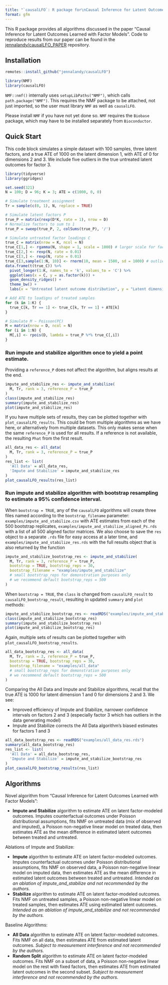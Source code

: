 ```yaml
---
title: "`causalLFO`: R package for\nCausal Inference for Latent Outcomes Learned with Factor Models"
format: gfm
---
```


This R package provides all algorithms discussed in the paper "Causal Inference for Latent Outcomes Learned with Factor Models". Code to reproduce results from our paper can be found in the [jennalandy/causalLFO_PAPER](https://github.com/jennalandy/causalLFO_PAPER/tree/master) repository.

## Installation

```r
remotes::install_github("jennalandy/causalLFO")
```

```r
library(NMF)
library(causalLFO)
```

`NMF::nmf()` internally uses `setupLibPaths("NMF")`, which calls `path.package("NMF")`. This requires the NMF package to be attached, not just imported, so the user must library `NMF` as well as `causalLFO`.

Please install `NMF` if you have not yet done so. `NMF` requires the `Biobase` package, which may have to be installed separately from `Bioconductor`.

## Quick Start

This code block simulates a simple dataset with 100 samples, three latent factors, and a true ATE of 1000 on the latent dimension 1, with ATE of 0 for dimensions 2 and 3. We include five outliers in the true untreated latent outcomes for factor 3.
```r
library(tidyverse)
library(ggridges)

set.seed(321)
N = 100; D = 96; K = 3; ATE = c(1000, 0, 0)

# Simulate treatment assignment
Tr = sample(c(0, 1), N, replace = TRUE)

# Simulate latent factors P
true_P = matrix(rexp(D*K, rate = 1), nrow = D)
# Normalize factors to sum to 1
true_P = sweep(true_P, 2, colSums(true_P), '/')

# Simulate untreated factor loadings C
true_C = matrix(nrow = K, ncol = N)
true_C[1,] <- rgamma(N, shape = 1, scale = 1000) # larger scale for factor 1
true_C[2,] <- rexp(N, rate = 0.01)
true_C[3,] <- rexp(N, rate = 0.01)
true_C[3,sample(1:N, 10)] <- rnorm(10, mean = 1500, sd = 1000) # outliers for factor 3
data.frame(t(true_C)) %>%
  pivot_longer(1:K, names_to = 'k', values_to = 'C') %>%
  ggplot(aes(x = C, y = as.factor(k))) +
  geom_density_ridges() +
  theme_bw() +
  labs(x = "Untreated latent outcome distribution", y = "Latent dimension")

# Add ATE to loadigns of treated samples
for (k in 1:K) {
  true_C[k, Tr == 1] <- true_C[k, Tr == 1] + ATE[k]
}

# Simulate M ~ Poisson(PC)
M = matrix(nrow = D, ncol = N)
for (i in 1:N) {
  M[,i] <- rpois(D, lambda = true_P %*% true_C[,i])
}
```

### Run impute and stabilize algorithm once to yield a point estimate. 

Providing a `reference_P` does not affect the algorithm, but aligns results at the end.
```r
impute_and_stabilize_res <- impute_and_stabilize(
  M, Tr, rank = 3, reference_P = true_P
)
class(impute_and_stabilize_res)
summary(impute_and_stabilize_res)
plot(impute_and_stabilize_res)
```

If you have multiple sets of results, they can be plotted together with `plot_causalLFO_results`. This could be from multiple algorithms as we have here, or alternatively from multiple datasets. This only makes sense when the same `reference_P` is used for all results. If a reference is not available, the resulting `Phat` from the first result.
```r
all_data_res <- all_data(
  M, Tr, rank = 3, reference_P = true_P
)
res_list <- list(
  'All Data' = all_data_res,
  'Impute and Stabilize' = impute_and_stabilize_res
)
plot_causalLFO_results(res_list)
```



### Run impute and stabilize algorithm with bootstrap resampling to estimate a 95% confidence interval.

When `bootstrap = TRUE`, any of the `causalLFO` algorithms will create three files named according to the `bootstrap_filename` parameter: `examples/impute_and_stabilize.csv` with ATE estimates from each of the 500 bootstrap replicates, `examples/impute_and_stabilize_aligned_Ps.rds` with a list of all 500 aligned factor matrices. We also choose to save the `res` object to a separate `.rds` file for easy access at a later time, and `examples/impute_and_stabilize_res.rds` with the full results object that is also returned by the function

```r
impute_and_stabilize_bootstrap_res <- impute_and_stabilize(
  M, Tr, rank = 3, reference_P = true_P,
  bootstrap = TRUE, bootstrap_reps = 30,
  bootstrap_filename = "examples/impute_and_stabilize"
  # small bootstrap_reps for demonstration purposes only
  # we recommend default bootstrap_reps = 500
)
```

When `bootstrap = TRUE`, the `class` is changed from `causalLFO_result` to `causalLFO_bootstrap_result`, resulting in updated `summary` and `plot` methods:

```r
impute_and_stabilize_bootstrap_res <- readRDS("examples/impute_and_stabilize_res.rds")
class(impute_and_stabilize_bootstrap_res)
summary(impute_and_stabilize_bootstrap_res)
plot(impute_and_stabilize_bootstrap_res)
```

Again, multiple sets of results can be plotted together with `plot_causalLFO_bootstrap_results`.

```r
all_data_bootstrap_res <- all_data(
  M, Tr, rank = 3, reference_P = true_P,
  bootstrap = TRUE, bootstrap_reps = 30,
  bootstrap_filename = "examples/all_data"
  # small bootstrap_reps for demonstration purposes only
  # we recommend default bootstrap_reps = 500
)
```

Comparing the All Data and Impute and Stabilize algorithms, recall that the true ATE is 1000 for latent dimension 1 and 0 for dimensions 2 and 3. We see:

- Improved efficiency of Impute and Stabilize, narrower confidence intervals on factors 2 and 3 (especially factor 3 which has outliers in the data generating model)
- Impute and Stabilize corrects the All Data algorithm's biased estimates for factors 1 and 3

```r
all_data_bootstrap_res <- readRDS("examples/all_data_res.rds")
summary(all_data_bootstrap_res)
res_list <- list(
  'All Data' = all_data_bootstrap_res,
  'Impute and Stabilize' = impute_and_stabilize_bootstrap_res
)
plot_causalLFO_bootstrap_results(res_list)
```

## Algorithms

Novel algorithm from "Causal Inference for Latent Outcomes Learned with Factor Models":

- **Impute and Stabilize** algorithm to estimate ATE on latent factor-modeled outcomes. Imputes counterfactual outcomes under Poisson distributional assumptions, fits NMF on untreated data (mix of observed and imputed), a Poisson non-negative linear model on treated data, then estimates ATE as the mean difference in estimated latent outcomes between treated and untreated.

Ablations of Impute and Stabilize:

- **Impute** algorithm to estimate ATE on latent factor-modeled outcomes. Imputes counterfactual outcomes under Poisson distributional assumptions, fits NMF on observed data, a Poisson non-negative linear model on imputed data, then estimates ATE as the mean difference in estimated latent outcomes between treated and untreated. *Intended as an ablation of impute_and_stabilize and not recommended by the authors.*
- **Stabilize** algorithm to estimate ATE on latent factor-modeled outcomes. Fits NMF on untreated samples, a Poisson non-negative linear model on treated samples, then estimates ATE using estimated latent outcomes. *Intended as an ablation of impute_and_stabilize and not recommended by the authors.*

Baseline Algorithms:

- **All Data** algorithm to estimate ATE on latent factor-modeled outcomes. Fits NMF on all data, then estimates ATE from estimated latent outcomes. *Subject to measurement interference and not recommended by the authors.*
- **Random Split** algorithm to estimate ATE on latent factor-modeled outcomes. Fits NMF on a subset of data, a Poisson non-negative linear model on the rest with fixed factors, then estimates ATE from estimated latent outcomes in the second subset. *Subject to measurement interference and not recommended by the authors.*

